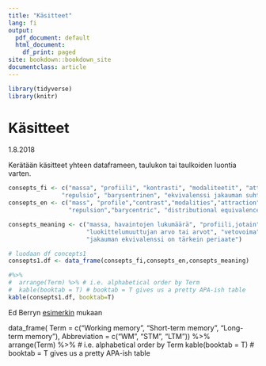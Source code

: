 ```yaml
---
title: "Käsitteet"
lang: fi
output:
  pdf_document: default
  html_document:
    df_print: paged
site: bookdown::bookdown_site
documentclass: article
---
```

```r
library(tidyverse)
library(knitr)
```

# Käsitteet

1.8.2018

Kerätään käsitteet yhteen dataframeen, taulukon tai taulkoiden luontia varten.

```r
consepts_fi <- c("massa", "profiili", "kontrasti", "modaliteetit", "attraktio",
               "repulsio", "barysentrinen", "ekvivalenssi jakauman suhteen" )
consepts_en <- c("mass", "profile","contrast","modalities","attraction",
                 "repulsion","barycentric", "distributional equivalence" )

consepts_meaning <- c("massa, havaintojen lukumäärä", "profiili,jotain", "ääripäät",
                      "luokittelumuuttujan arvo tai arvot", "vetovoima", "työntövoima", "painotettu keskiarvo", 
                      "jakauman ekvivalenssi on tärkein periaate")

# luodaan df concepts1
consepts1.df <- data_frame(consepts_fi,consepts_en,consepts_meaning)

#%>%
#  arrange(Term) %>% # i.e. alphabetical order by Term
#  kable(booktab = T) # booktab = T gives us a pretty APA-ish table
kable(consepts1.df, booktab=T)

```

Ed Berryn [esimerkin](https://eddjberry.netlify.com/post/writing-your-thesis-with-bookdown/) mukaan

data_frame(
  Term = c("Working memory", "Short-term memory", "Long-term memory"),
  Abbreviation = c("WM", "STM", "LTM")) %>%
  arrange(Term) %>% # i.e. alphabetical order by Term
  kable(booktab = T) # booktab = T gives us a pretty APA-ish table